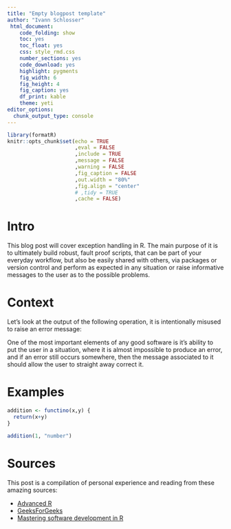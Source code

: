 ```yaml
---
title: "Empty blogpost template"
author: "Ivann Schlosser"
 html_document: 
    code_folding: show
    toc: yes
    toc_float: yes
    css: style_rmd.css
    number_sections: yes
    code_download: yes
    highlight: pygments
    fig_width: 6
    fig_height: 4
    fig_caption: yes
    df_print: kable
    theme: yeti
editor_options: 
  chunk_output_type: console
---
```


```r

library(formatR)
knitr::opts_chunk$set(echo = TRUE
                      ,eval = FALSE
                      ,include = TRUE
                      ,message = FALSE
                      ,warning = FALSE
                      ,fig_caption = FALSE
                      ,out.width = "80%"
                      ,fig.align = "center"
                      # ,tidy = TRUE
                      ,cache = FALSE)

```

# Intro

This blog post will cover exception handling in R. The main purpose of it is to ultimately build robust, fault proof scripts, that can be part of your everyday workflow, but also be easily shared with others, via packages or version control and perform as expected in any situation or raise informative messages to the user as to the possible problems.

# Context

Let's look at the output of the following operation, it is intentionally misused to raise an error message:

One of the most important elements of any good software is it's ability to put the user in a situation, where it is almost impossible to produce an error, and if an error still occurs somewhere, then the message associated to it should allow the user to straight away correct it.

# Examples

```r

addition <- functino(x,y) {
  return(x+y)
}

addition(1, "number")

```


# Sources
This post is a compilation of personal experience and reading from these amazing sources:

* [Advanced R](https://adv-r.hadley.nz/debugging.html)
* [GeeksForGeeks](https://www.geeksforgeeks.org/handling-errors-in-r-programming/)
* [Mastering software development in R](https://bookdown.org/rdpeng/RProgDA/error-handling-and-generation.html)


